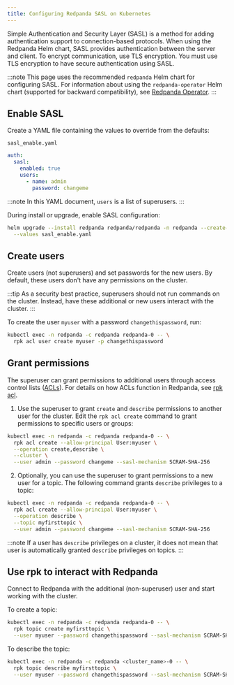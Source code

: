 ```yaml
---
title: Configuring Redpanda SASL on Kubernetes
---
```


<head>
    <meta name="title" content="Configuring Redpanda SASL on Kubernetes | Redpanda Docs"/>
    <meta name="description" content="Configuring Redpanda SASL on Kubernetes."/>
    <link rel="canonical" href="https://docs.redpanda.com/docs/manage/kubernetes/security/sasl-kubernetes/" />
</head>

Simple Authentication and Security Layer (SASL) is a method for adding authentication support to connection-based protocols. When using the Redpanda Helm chart, SASL provides authentication between the server and client. To encrypt communication, use TLS encryption. You must use TLS encryption to have secure authentication using SASL.

:::note
This page uses the recommended `redpanda` Helm chart for configuring SASL. For information about using the `redpanda-operator` Helm chart (supported for backward compatibility), see [Redpanda Operator](../../reference/redpanda-operator).
:::

## Enable SASL

Create a YAML file containing the values to override from the defaults:

`sasl_enable.yaml`

```yaml
auth:
  sasl:
    enabled: true
    users:
      - name: admin
        password: changeme
```

:::note
In this YAML document, `users` is a list of superusers.
:::

During install or upgrade, enable SASL configuration:

```bash
helm upgrade --install redpanda redpanda/redpanda -n redpanda --create-namespace \
  --values sasl_enable.yaml
```

## Create users

Create users (not superusers) and set passwords for the new users. By default, these users don't have any permissions on the cluster.

:::tip
As a security best practice, superusers should not run commands on the cluster. Instead, have these additional or new users interact with the cluster.
:::

To create the user `myuser` with a password `changethispassword`, run:

```bash
kubectl exec -n redpanda -c redpanda redpanda-0 -- \
  rpk acl user create myuser -p changethispassword
```

## Grant permissions

The superuser can grant permissions to additional users through access control lists ([ACLs](../authorization/#ACLs)). For details on how ACLs function in Redpanda, see [rpk acl](../../reference/rpk/rpk-acl/).

1. Use the superuser to grant `create` and `describe` permissions to another user for the cluster. Edit the `rpk acl create` command to grant permissions to specific users or groups:

  ```bash
  kubectl exec -n redpanda -c redpanda redpanda-0 -- \
    rpk acl create --allow-principal User:myuser \
    --operation create,describe \
    --cluster \
    --user admin --password changeme --sasl-mechanism SCRAM-SHA-256
  ```

2. Optionally, you can use the superuser to grant permissions to a new user for a topic. The following command grants `describe` privileges to a topic:

  ```bash
  kubectl exec -n redpanda -c redpanda redpanda-0 -- \
    rpk acl create --allow-principal User:myuser \
    --operation describe \
    --topic myfirsttopic \
    --user admin --password changeme --sasl-mechanism SCRAM-SHA-256
  ```

:::note
If a user has `describe` privileges on a cluster, it does not mean that user is automatically granted `describe` privileges on topics.
:::

## Use rpk to interact with Redpanda

Connect to Redpanda with the additional (non-superuser) user and start working with the cluster.

To create a topic:

```bash
kubectl exec -n redpanda -c redpanda redpanda-0 -- \
  rpk topic create myfirsttopic \
  --user myuser --password changethispassword --sasl-mechanism SCRAM-SHA-256
```

To describe the topic:

```bash
kubectl exec -n redpanda -c redpanda <cluster_name>-0 -- \
  rpk topic describe myfirsttopic \
  --user myuser --password changethispassword --sasl-mechanism SCRAM-SHA-256
```
